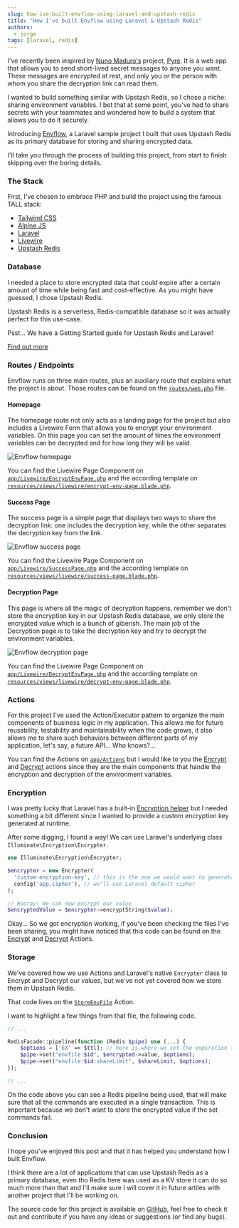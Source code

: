 ```yaml
---
slug: how-ive-built-envflow-using-laravel-and-upstash-redis
title: "How I've built Envflow using Laravel & Upstash Redis"
authors:
  - jorge
tags: [laravel, redis]
---
```


I've recently been inspired by [Nuno Maduro's](https://x.com/enunomaduro) project, [Pyre](https://pyre.link/).
It is a web app that allows you to send short-lived secret messages to anyone you want. These messages are encrypted at rest,
and only you or the person with whom you share the decryption link can read them.

I wanted to build something similar with Upstash Redis, so I chose a niche: sharing environment variables.
I bet that at some point, you've had to share secrets with your teammates and wondered how to build a system
that allows you to do it securely.

Introducing [Envflow](https://envflow.laravel.cloud), a Laravel sample project I built that
uses Upstash Redis as its primary database for storing and sharing encrypted data.

I'll take you through the process of building this project, from start to finish skipping over the boring details.

### The Stack
First, I've chosen to embrace PHP and build the project using the famous TALL stack:
- [Tailwind CSS](https://tailwindcss.com/)
- [Alpine JS](https://alpinejs.dev/)
- [Laravel](https://laravel.com/)
- [Livewire](https://livewire.laravel.com/)
- [Upstash Redis](https://upstash.com)

### Database
I needed a place to store encrypted data that could expire after a certain amount of time while being fast and cost-effective.
As you might have guessed, I chose Upstash Redis.

Upstash Redis is a serverless, Redis-compatible database so it was actually perfect for this use-case.

<Note>
Psst… We have a Getting Started guide for Upstash Redis and Laravel!

[Find out more](https://upstash.com/docs/redis/quickstarts/laravel)
</Note>

### Routes / Endpoints

Envflow runs on three main routes, plus an auxiliary route that explains what the project is about.
Those routes can be found on the [`routes/web.php`](https://github.com/heyjorgedev/envflow/blob/main/routes/web.php) file.

#### Homepage

The homepage route not only acts as a landing page for the project but also includes a Livewire Form that allows you to encrypt
your environment variables. On this page you can set the amount of times the environment variables can be decrypted and for
how long they will be valid.

![Envflow homepage](/blog/how-ive-built-envflow-using-laravel-and-upstash-redis/envflow-homepage.png)

You can find the Livewire Page Component on [`app/Livewire/EncryptEnvPage.php`](https://github.com/heyjorgedev/envflow/blob/main/app/Livewire/EncryptEnvPage.php)
and the according template on [`resources/views/livewire/encrypt-env-page.blade.php`](https://github.com/heyjorgedev/envflow/blob/main/resources/views/livewire/encrypt-env-page.blade.php).

#### Success Page

The success page is a simple page that displays two ways to share the decryption link: one includes the decryption key,
while the other separates the decryption key from the link.

![Envflow success page](/blog/how-ive-built-envflow-using-laravel-and-upstash-redis/envflow-success.png)

You can find the Livewire Page Component on [`app/Livewire/SuccessPage.php`](https://github.com/heyjorgedev/envflow/blob/main/app/Livewire/SuccessPage.php)
and the according template on [`resources/views/livewire/success-page.blade.php`](https://github.com/heyjorgedev/envflow/blob/main/resources/views/livewire/success-page.blade.php).

#### Decryption Page

This page is where all the magic of decryption happens, remember we don't store the encryption key in our Upstash Redis database,
we only store the encrypted value which is a bunch of giberish. The main job of the Decryption page is to take the decryption key and try
to decrypt the environment variables.

![Envflow decryption page](/blog/how-ive-built-envflow-using-laravel-and-upstash-redis/envflow-decrypt.png)

You can find the Livewire Page Component on [`app/Livewire/DecryptEnvPage.php`](https://github.com/heyjorgedev/envflow/blob/main/app/Livewire/DecryptEnvPage.php)
and the according template on [`resources/views/livewire/decrypt-env-page.blade.php`](https://github.com/heyjorgedev/envflow/blob/main/resources/views/livewire/decrypt-env-page.blade.php).

### Actions

For this project I've used the Action/Executor pattern to organize the main components of business logic in my application.
This allows me for future reusability, testability and maintainability when the code grows, it also allows me to share such
behaviors between different parts of my application, let's say, a future API... Who knows?...

You can find the Actions on [`app/Actions`](https://github.com/heyjorgedev/envflow/tree/main/app/Actions) but I would like to you
the [Encrypt](https://github.com/heyjorgedev/envflow/blob/main/app/Actions/EncryptEnvFile.php)
and [Decrypt](https://github.com/heyjorgedev/envflow/blob/main/app/Actions/DecryptEnvFile.php)
actions since they are the main components that handle the encryption and decryption of the environment variables.

### Encryption

I was pretty lucky that Laravel has a built-in [Encryption helper](https://laravel.com/docs/11.x/encryption) but I needed something a bit
different since I wanted to provide a custom encryption key generated at runtime.

After some digging, I found a way! We can use Laravel's underlying class `Illuminate\Encryption\Encrypter`.

```php
use Illuminate\Encryption\Encrypter;

$encrypter = new Encrypter(
  'custom-encryption-key', // this is the one we would want to generate
  config('app.cipher'), // we'll use Laravel default cipher
);

// Hooray! We can now encrypt our value
$encryptedValue = $encrypter->encryptString($value);
```

Okay... So we got encryption working, if you've been checking the files I've been sharing, you might have noticed that this code can
be found on the [Encrypt](https://github.com/heyjorgedev/envflow/blob/main/app/Actions/EncryptEnvFile.php)
and [Decrypt](https://github.com/heyjorgedev/envflow/blob/main/app/Actions/DecryptEnvFile.php) Actions.

### Storage

We've covered how we use Actions and Laravel's native `Encrypter` class to Encrypt and Decrypt our values, but we've not yet covered
how we store them in Upstash Redis.

That code lives on the [`StoreEnvFile`](https://github.com/heyjorgedev/envflow/blob/main/app/Actions/StoreEnvFile.php) Action.

I want to highlight a few things from that file, the following code.

```php
// ...

RedisFacade::pipeline(function (Redis $pipe) use (...) {
    $options = ['EX' => $ttl]; // here is where we set the expiration time
    $pipe->set("envfile:$id", $encrypted->value, $options);
    $pipe->set("envfile:$id:shareLimit", $shareLimit, $options);
});

// ...
```

On the code above you can see a Redis pipeline being used, that will make sure that all the commands are executed in a single
transaction. This is important because we don't want to store the encrypted value if the set commands fail.

### Conclusion

I hope you've enjoyed this post and that it has helped you understand how I built Envflow.

I think there are a lot of applications that can use Upstash Redis as a primary database, even tho Redis here was used as a KV store
it can do so much more than that and I'll make sure I will cover it in future artiles with another project that I'll be working on.

The source code for this project is available on [GitHub](https://github.com/heyjorgedev/envflow), feel free to check it out and contribute
if you have any ideas or suggestions (or find any bugs).